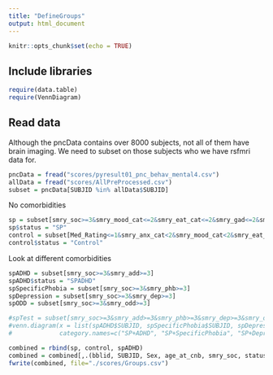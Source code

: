```yaml
---
title: "DefineGroups"
output: html_document
---
```


```r
knitr::opts_chunk$set(echo = TRUE)
```

## Include libraries

```r
require(data.table)
require(VennDiagram)
```
## Read data

Although the pncData contains over 8000 subjects, not all of them have brain imaging. We need to subset on those subjects who we have rsfmri data for.

```r
pncData = fread("scores/pyresult01_pnc_behav_mental4.csv")
allData = fread("scores/AllPreProcessed.csv")
subset = pncData[SUBJID %in% allData$SUBJID]
```

No comorbidities
```r
sp = subset[smry_soc>=3&smry_mood_cat<=2&smry_eat_cat<=2&smry_gad<=2&smry_sep<=2&smry_phb<=2&smry_pan<=2&smry_agr<=2&smry_ocd<=2&smry_ptd<=2&smry_psy_cat<=2&smry_beh_cat<=2]
sp$status = "SP"
control = subset[Med_Rating<=1&smry_anx_cat<2&smry_mood_cat<2&smry_eat_cat<2&smry_pan<2&smry_agr<2&smry_ocd<2&smry_ptd<2&smry_psy_cat<2&smry_beh_cat<2]
control$status = "Control"
```

Look at different comorbidities
```r
spADHD = subset[smry_soc>=3&smry_add>=3]
spADHD$status = "SPADHD"
spSpecificPhobia = subset[smry_soc>=3&smry_phb>=3]
spDepression = subset[smry_soc>=3&smry_dep>=3]
spODD = subset[smry_soc>=3&smry_odd>=3]

#spTest = subset[smry_soc>=3&smry_add>=3&smry_phb>=3&smry_dep>=3&smry_odd>=3]
#venn.diagram(x = list(spADHD$SUBJID, spSpecificPhobia$SUBJID, spDepression$SUBJID, spODD$SUBJID), 
#             category.names=c("SP+ADHD", "SP+SpecificPhobia", "SP+Depression", "SP+ODD"), filename='VennDiagram.png', output=TRUE, imagetype="png", height = 1000 , width = 2500 , resolution = 300,)
```


```r
combined = rbind(sp, control, spADHD)
combined = combined[,.(bblid, SUBJID, Sex, age_at_cnb, smry_soc, status)]
fwrite(combined, file="./scores/Groups.csv")
```

